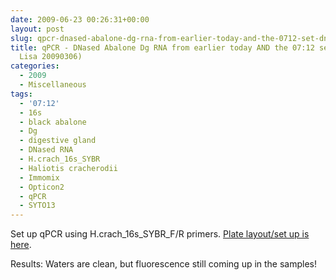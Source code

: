 ```yaml
---
date: 2009-06-23 00:26:31+00:00
layout: post
slug: qpcr-dnased-abalone-dg-rna-from-earlier-today-and-the-0712-set-dnased-by-lisa-20090306
title: qPCR - DNased Abalone Dg RNA from earlier today AND the 07:12 set (DNased by
  Lisa 20090306)
categories:
  - 2009
  - Miscellaneous
tags:
  - '07:12'
  - 16s
  - black abalone
  - Dg
  - digestive gland
  - DNased RNA
  - H.crach_16s_SYBR
  - Haliotis cracherodii
  - Immomix
  - Opticon2
  - qPCR
  - SYTO13
---
```


Set up qPCR using H.crach_16s_SYBR_F/R primers. [Plate layout/set up is here](https://eagle.fish.washington.edu/Arabidopsis/Notebook%20Workup%20Files/20090622-01.jpg).

Results: Waters are clean, but fluorescence still coming up in the samples!
